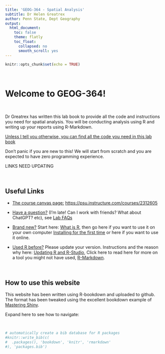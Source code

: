 ```yaml
---
title: 'GEOG-364 - Spatial Analysis'
subtitle: Dr Helen Greatrex
author: Penn State, Dept Geography
output: 
  html_document:
    toc: false
    theme: flatly
    toc_float:
      collapsed: no 
      smooth_scroll: yes
---
```



```r
knitr::opts_chunk$set(echo = TRUE)
```

<br>

# Welcome to GEOG-364! {#Home .unnumbered}

<br>

Dr Greatrex has written this lab book to provide all the code and instructions you need for spatial analysis. You will be conducting analysis using R and writing up your reports using R-Markdown.

[Unless I tell you otherwise, you can find all the code you need in this lab book]{.underline}

Don't panic if you are new to this! We will start from scratch and you are expected to have zero programming experience.


LINKS NEED UPDATING

<br>

## Useful Links {#Home_UsefulLinks .unnumbered}

-   [The course canvas page:]{.underline} <https://psu.instructure.com/courses/2312605>

-   [Have a question?]{.underline} (I'm late! Can I work with friends? What about ChatGPT? etc), see [Lab FAQs](#FAQ "Lab FAQs")

-   [Brand new?]{.underline} Start here: [What is R](#WhatIsR), then go here if you want to use it on your own computer [Installing for the first time](#WhatIsR) or here if you want to use it online.

-   [Used R before?]{.underline} Please update your version. Instructions and the reason why here: [Updating R and R-Studio](#Setup_UpdateDesktop), Click here to read here for more on a tool you might not have used, [R-Markdown](#WhatisMarkdown).

<br>

## How to use this website {#Home_howtouse .unnumbered}

This website has been written using R-bookdown and uploaded to github. The format has been tweaked using the excellent bookdown example of [Mastering Shiny](https://mastering-shiny.org/).

Expand here to see how to navigate:

<br>


```r
# automatically create a bib database for R packages
#knitr::write_bib(c(
#  .packages(), 'bookdown', 'knitr', 'rmarkdown'
#), 'packages.bib')
```
